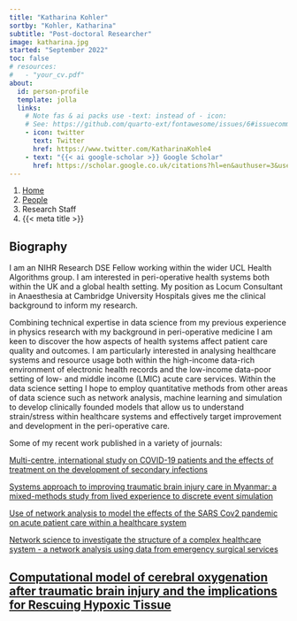 ```yaml
---
title: "Katharina Kohler"
sortby: "Kohler, Katharina"
subtitle: "Post-doctoral Researcher"
image: katharina.jpg
started: "September 2022"
toc: false
# resources: 
#   - "your_cv.pdf"
about:
  id: person-profile
  template: jolla
  links:
    # Note fas & ai packs use -text: instead of - icon:
    # See: https://github.com/quarto-ext/fontawesome/issues/6#issuecomment-1188620081
    - icon: twitter
      text: Twitter
      href: https://www.twitter.com/KatharinaKohle4
    - text: "{{< ai google-scholar >}} Google Scholar"
      href: https://scholar.google.co.uk/citations?hl=en&authuser=3&user=kdn1BcoAAAAJ
---
```


```{=html}
<nav aria-label="breadcrumb">
  <ol class="breadcrumb">
    <li class="breadcrumb-item"><a href="../../index.html">Home</a></li>
    <li class="breadcrumb-item"><a href="../../people.html">People</a></li>
    <li class="breadcrumb-item active">Research Staff</li>
    <li class="breadcrumb-item active" aria-current="page">{{< meta title >}}</li>
  </ol>
</nav>
```

:::{#person-profile}
:::

## Biography

I am an NIHR Research DSE Fellow working within the wider UCL Health Algorithms group. I am interested in peri-operative health systems both within the UK and a global health setting. My position as Locum Consultant in Anaesthesia at Cambridge University Hospitals gives me the clinical background to inform my research.

Combining technical expertise in data science from my previous experience in physics research with my background in peri-operative medicine I am keen to discover the how aspects of health systems affect patient care quality and outcomes. I am particularly interested in analysing healthcare systems and resource usage both within the high-income data-rich environment of electronic health records and the low-income data-poor setting of low- and middle income (LMIC) acute care services. Within the data science setting I hope to employ quantitative methods from other areas of data science such as network analysis, machine learning and simulation to develop clinically founded models that allow us to understand strain/stress within healthcare systems and effectively target improvement and development in the peri-operative care.


Some of my recent work published in a variety of journals:

[Multi-centre, international study on COVID-19 patients and the effects of treatment on the development of secondary infections](https://ccforum.biomedcentral.com/articles/10.1186/s13054-022-04108-8)

[Systems approach to improving traumatic brain injury care in Myanmar: a mixed-methods study from lived experience to discrete event simulation](https://bmjopen.bmj.com/content/12/5/e059935.long)

[Use of network analysis to model the effects of the SARS Cov2 pandemic on acute patient care within a healthcare system](https://www.nature.com/articles/s41598-022-14261-3)

[Network science to investigate the structure of a complex healthcare system - a network analysis using data from emergency surgical services ](https://bmjopen.bmj.com/content/10/2/e034265)

[Computational model of cerebral oxygenation after traumatic brain injury and the implications for Rescuing Hypoxic Tissue](https://www.liebertpub.com/doi/10.1089/neu.2018.6187)
---
